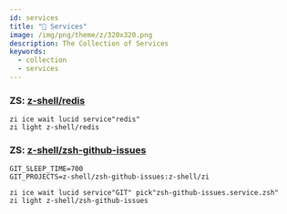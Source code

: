 ```yaml
---
id: services
title: "🔺 Services"
image: /img/png/theme/z/320x320.png
description: The Collection of Services
keywords:
  - collection
  - services
---
```


<!-- @format -->

### ZS: [z-shell/redis](https://github.com/z-shell/redis)

```shell showLineNumbers
zi ice wait lucid service"redis"
zi light z-shell/redis
```

### ZS: [z-shell/zsh-github-issues](https://github.com/z-shell/zsh-github-issues)

```shell showLineNumbers
GIT_SLEEP_TIME=700
GIT_PROJECTS=z-shell/zsh-github-issues:z-shell/zi

zi ice wait lucid service"GIT" pick"zsh-github-issues.service.zsh"
zi light z-shell/zsh-github-issues
```

